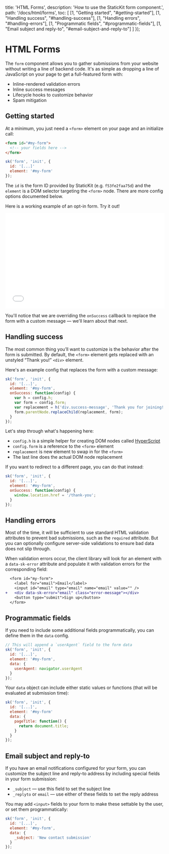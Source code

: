 
  title: 'HTML Forms',
  description: 'How to use the StaticKit form component.',
  path: '/docs/html/forms',
  toc: [
    [1, "Getting started", "#getting-started"],
    [1, "Handling success", "#handling-success"],
    [1, "Handling errors", "#handling-errors"],
    [1, "Programmatic fields", "#programmatic-fields"],
    [1, "Email subject and reply-to", "#email-subject-and-reply-to"]
  ]
});

# HTML Forms

The `form` component allows you to gather submissions from your website without writing a line of backend code. It's as simple as dropping a line of JavaScript on your page to get a full-featured form with:

- Inline-rendered validation errors
- Inline success messages
- Lifecycle hooks to customize behavior
- Spam mitigation

## Getting started

At a minimum, you just need a `<form>` element on your page and an initialize call:

```html
<form id="#my-form">
  <!-- your fields here -->
</form>
```

```js
sk('form', 'init', {
  id: '[...]' 
  element: '#my-form'
});
```

The `id` is the form ID provided by StaticKit (e.g. `f53fe2faa75d`) and the `element` is a DOM selector targeting the `<form>` node. There are more config options documented below.

Here is a working example of an opt-in form. Try it out!

<div className="pb-6">
  <iframe width="100%" height="300" className="rounded-lg" src="//jsfiddle.net/StaticKit/L2hx61cy/embedded/result,html,js/dark/" allowFullScreen="allowfullscreen" frameBorder="0"></iframe>
</div>

You'll notice that we are overriding the `onSuccess` callback to replace the form with a custom message — we'll learn about that next.

## Handling success

The most common thing you’ll want to customize is the behavior after the form is submitted. By default, the `<form>` element gets replaced with an unstyled “Thank you!” `<div>` element.

Here's an example config that replaces the form with a custom message:

```js
sk('form', 'init', {
  id: '[...]',
  element: '#my-form',
  onSuccess: function(config) {
    var h = config.h;
    var form = config.form;
    var replacement = h('div.success-message', 'Thank you for joining!');
    form.parentNode.replaceChild(replacement, form);
  }
});
```

Let's step through what's happening here:

- `config.h` is a simple helper for creating DOM nodes called [HyperScript](https://github.com/hyperhype/hyperscript)
- `config.form` is a reference to the `<form>` element
- `replacement` is new element to swap in for the `<form>`
- The last line does the actual DOM node replacement

If you want to redirect to a different page, you can do that instead:

```js
sk('form', 'init', {
  id: '[...]',
  element: '#my-form',
  onSuccess: function(config) {
    window.location.href = '/thank-you';
  }
});
```

## Handling errors

Most of the time, it will be sufficient to use standard HTML validation attributes to prevent bad submissions, such as the `required` attribute. But you can optionally configure server-side validations to ensure bad data does not slip through.

When validation errors occur, the client library will look for an element with a `data-sk-error` attribute and populate it with validation errors for the corresponding field:

```diff
  <form id="my-form">
    <label for="email">Email</label>
    <input id="email" type="email" name="email" value="" />
+   <div data-sk-error="email" class="error-message"></div>
    <button type="submit">Sign up</button>
  </form>
```

## Programmatic fields

If you need to include some additional fields programmatically, you can define them in the `data` config.

```js
// This will append a `userAgent` field to the form data
sk('form', 'init', {
  id: '[...]',
  element: '#my-form',
  data: {
    userAgent: navigator.userAgent
  }
});
```

Your `data` object can include either static values or functions (that will be evaluated at submission time):

```js
sk('form', 'init', {
  id: '[...]',
  element: '#my-form'
  data: {
    pageTitle: function() {
      return document.title;
    }
  }
});
```

## Email subject and reply-to

If you have an email notifications configured for your form, you can customize the subject line and reply-to address by including special fields in your form submission:

- `_subject` — use this field to set the subject line
- `_replyto` or `email` — use either of these fields to set the reply address

You may add `<input>` fields to your form to make these settable by the user, or set them programmatically:

```js
sk('form', 'init', {
  id: '[...]',
  element: '#my-form',
  data: {
    _subject: 'New contact submission'
  }
});
```


